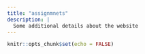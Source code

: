 ```yaml
---
title: "assignmnets"
description: |
  Some additional details about the website
---
```


```r
knitr::opts_chunk$set(echo = FALSE)
```

